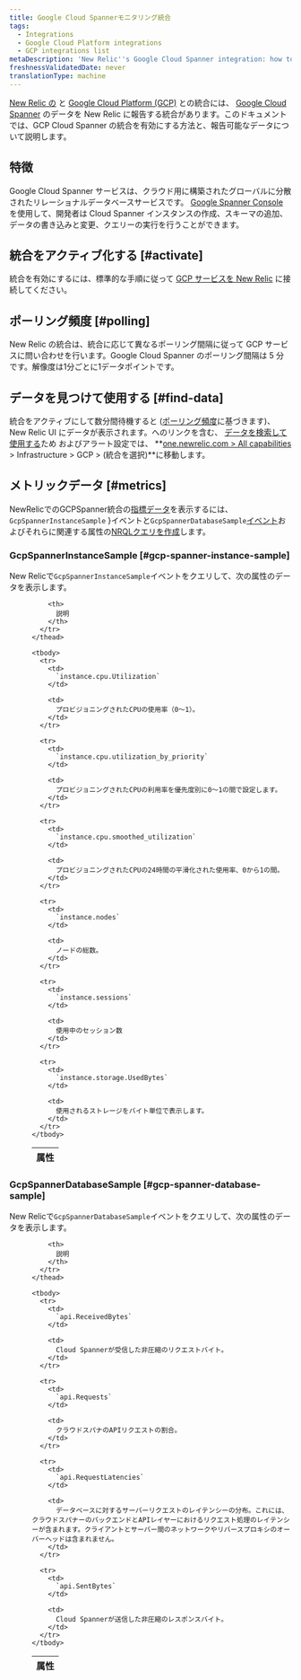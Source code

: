 ```yaml
---
title: Google Cloud Spannerモニタリング統合
tags:
  - Integrations
  - Google Cloud Platform integrations
  - GCP integrations list
metaDescription: 'New Relic''s Google Cloud Spanner integration: how to activate it and what data it reports.'
freshnessValidatedDate: never
translationType: machine
---
```


[New Relic の](/docs/infrastructure/integrations-getting-started/getting-started/introduction-infrastructure-integrations) と [Google Cloud Platform (GCP)](https://cloud.google.com) との統合には、 [Google Cloud Spanner](https://cloud.google.com/spanner/) のデータを New Relic に報告する統合があります。このドキュメントでは、GCP Cloud Spanner の統合を有効にする方法と、報告可能なデータについて説明します。

## 特徴

Google Cloud Spanner サービスは、クラウド用に構築されたグローバルに分散されたリレーショナルデータベースサービスです。 [Google Spanner Console](https://cloud.google.com/spanner/docs/quickstart-console) を使用して、開発者は Cloud Spanner インスタンスの作成、スキーマの追加、データの書き込みと変更、クエリーの実行を行うことができます。

## 統合をアクティブ化する [#activate]

統合を有効にするには、標準的な手順に従って [GCP サービスを New Relic](/docs/connect-google-cloud-platform-services-infrastructure) に接続してください。

## ポーリング頻度 [#polling]

New Relic の統合は、統合に応じて異なるポーリング間隔に従って GCP サービスに問い合わせを行います。Google Cloud Spanner のポーリング間隔は 5 分です。解像度は1分ごとに1データポイントです。

## データを見つけて使用する [#find-data]

統合をアクティブにして数分間待機すると ([ポーリング頻度](#polling)に基づきます)、New Relic UI にデータが表示されます。へのリンクを含む、 [データを検索して使用する](/docs/infrastructure/integrations/find-use-infrastructure-integration-data)ため <InlinePopover type="dashboards"/>およびアラート設定では、 **[one.newrelic.com > All capabilities](https://one.newrelic.com/all-capabilities) > Infrastructure > GCP > (統合を選択)**に移動します。

## メトリックデータ [#metrics]

NewRelicでのGCPSpanner統合の[指標データ](/docs/integrations/new-relic-integrations/getting-started/#metric)を表示するには、 `GcpSpannerInstanceSample` }イベントと`GcpSpannerDatabaseSample`[イベント](/docs/data-apis/understand-data/new-relic-data-types/#event-data)およびそれらに関連する属性の[NRQLクエリを作成](/docs/integrations/new-relic-integrations/getting-started/use-integration-data-new-relic-insights#nrql)します。

### GcpSpannerInstanceSample [#gcp-spanner-instance-sample]

New Relicで`GcpSpannerInstanceSample`イベントをクエリして、次の属性のデータを表示します。

<dd>
  <table>
    <thead>
      <tr>
        <th style={{ width: "300px" }}>
          属性
        </th>

        <th>
          説明
        </th>
      </tr>
    </thead>

    <tbody>
      <tr>
        <td>
          `instance.cpu.Utilization`
        </td>

        <td>
          プロビジョニングされたCPUの使用率（0～1）。
        </td>
      </tr>

      <tr>
        <td>
          `instance.cpu.utilization_by_priority`
        </td>

        <td>
          プロビジョニングされたCPUの利用率を優先度別に0～1の間で設定します。
        </td>
      </tr>

      <tr>
        <td>
          `instance.cpu.smoothed_utilization`
        </td>

        <td>
          プロビジョニングされたCPUの24時間の平滑化された使用率、0から1の間。
        </td>
      </tr>

      <tr>
        <td>
          `instance.nodes`
        </td>

        <td>
          ノードの総数。
        </td>
      </tr>

      <tr>
        <td>
          `instance.sessions`
        </td>

        <td>
          使用中のセッション数
        </td>
      </tr>

      <tr>
        <td>
          `instance.storage.UsedBytes`
        </td>

        <td>
          使用されるストレージをバイト単位で表示します。
        </td>
      </tr>
    </tbody>
  </table>
</dd>

### GcpSpannerDatabaseSample [#gcp-spanner-database-sample]

New Relicで`GcpSpannerDatabaseSample`イベントをクエリして、次の属性のデータを表示します。

<dd>
  <table>
    <thead>
      <tr>
        <th style={{ width: "300px" }}>
          属性
        </th>

        <th>
          説明
        </th>
      </tr>
    </thead>

    <tbody>
      <tr>
        <td>
          `api.ReceivedBytes`
        </td>

        <td>
          Cloud Spannerが受信した非圧縮のリクエストバイト。
        </td>
      </tr>

      <tr>
        <td>
          `api.Requests`
        </td>

        <td>
          クラウドスパナのAPIリクエストの割合。
        </td>
      </tr>

      <tr>
        <td>
          `api.RequestLatencies`
        </td>

        <td>
          データベースに対するサーバーリクエストのレイテンシーの分布。これには、クラウドスパナーのバックエンドとAPIレイヤーにおけるリクエスト処理のレイテンシーが含まれます。クライアントとサーバー間のネットワークやリバースプロキシのオーバーヘッドは含まれません。
        </td>
      </tr>

      <tr>
        <td>
          `api.SentBytes`
        </td>

        <td>
          Cloud Spannerが送信した非圧縮のレスポンスバイト。
        </td>
      </tr>
    </tbody>
  </table>
</dd>